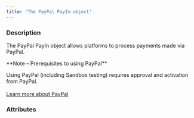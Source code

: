 ```yaml
---
title: 'The PayPal PayIn object'
---
```


  
### Description
The PayPal PayIn object allows platforms to process payments made via PayPal.  

<Note>  
**Note – Prerequisites to using PayPal** 
  
Using PayPal (including Sandbox testing) requires approval and activation from PayPal.  
</Note>  
<a href="#" class="btn Secondary normal">Learn more about PayPal</a>  

### Attributes  

<Id />  

<Tag />  

<CreationDate />  

<AuthorId1 />  

<DebitedFunds7 />  

<CreditedFunds8 />  

<Fees6 />  

<Status1 />  

<ResultCode />  

<ResultMessage />  

<ExecutionDate />  

<Type />  

<Nature />  

<CreditedWalletId1 />  

<PaymentType8 />  

<ExecutionType />  

<ReturnURL1 />  

<RedirectURL />  

<StatementDescriptor />  

<Shipping2 />  

<LineItems1 />  

<Culture2 />  

<ShippingPreference />  

<Reference1 />  

<PaypalBuyerAccountEmail />  

<Trackings />  

<ProfilingAttemptReference />
